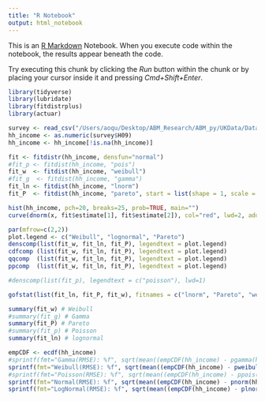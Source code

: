 ```yaml
---
title: "R Notebook"
output: html_notebook
---
```


This is an [R Markdown](http://rmarkdown.rstudio.com) Notebook. When you execute code within the notebook, the results appear beneath the code. 

Try executing this chunk by clicking the *Run* button within the chunk or by placing your cursor inside it and pressing *Cmd+Shift+Enter*. 

```r
library(tidyverse)
library(lubridate)
library(fitdistrplus)
library(actuar)

survey <- read_csv("/Users/aoqu/Desktop/ABM_Research/ABM_py/UKData/Data/ESPA_Deltas_Listing.csv")
hh_income <- as.numeric(survey$H09)
hh_income <- hh_income[!is.na(hh_income)]
```
```r
fit <- fitdistr(hh_income, densfun="normal")
#fit_p <- fitdist(hh_income, "pois")
fit_w  <- fitdist(hh_income, "weibull")
#fit_g  <- fitdist(hh_income, "gamma")
fit_ln <- fitdist(hh_income, "lnorm")
fit_P  <- fitdist(hh_income, "pareto", start = list(shape = 1, scale = 500))
```
```r
hist(hh_income, pch=20, breaks=25, prob=TRUE, main="")
curve(dnorm(x, fit$estimate[1], fit$estimate[2]), col="red", lwd=2, add=T)

par(mfrow=c(2,2))
plot.legend <- c("Weibull", "lognormal", "Pareto")
denscomp(list(fit_w, fit_ln, fit_P), legendtext = plot.legend)
cdfcomp (list(fit_w, fit_ln, fit_P), legendtext = plot.legend)
qqcomp  (list(fit_w, fit_ln, fit_P), legendtext = plot.legend)
ppcomp  (list(fit_w, fit_ln, fit_P), legendtext = plot.legend)

#denscomp(list(fit_p), legendtext = c("poisson"), lwd=1)
```
```r
gofstat(list(fit_ln, fit_P, fit_w), fitnames = c("lnorm", "Pareto", "weibull"))
```
```r
summary(fit_w) # Weibull
#summary(fit_g) # Gamma
summary(fit_P) # Pareto
#summary(fit_p) # Poisson
summary(fit_ln) # lognormal
```
```r
empCDF <- ecdf(hh_income)
#sprintf(fmt="Gamma(RMSE): %f", sqrt(mean((empCDF(hh_income) - pgamma(hh_income, fit_g$estimate[1], fit_g$estimate[2]))^2)))
sprintf(fmt="Weibull(RMSE): %f", sqrt(mean((empCDF(hh_income) - pweibull(hh_income, fit_w$estimate[1], fit_w$estimate[2]))^2)))
#sprintf(fmt="Poisson(RMSE): %f", sqrt(mean((empCDF(hh_income) - ppois(hh_income, fit_p$estimate[1]))^2)))
sprintf(fmt="Normal(RMSE): %f", sqrt(mean((empCDF(hh_income) - pnorm(hh_income, fit$estimate[1], fit$estimate[2]))^2)))
sprintf(fmt="LogNormal(RMSE): %f", sqrt(mean((empCDF(hh_income) - plnorm(hh_income, fit_ln$estimate[1], fit_ln$estimate[2]))^2)))
```


